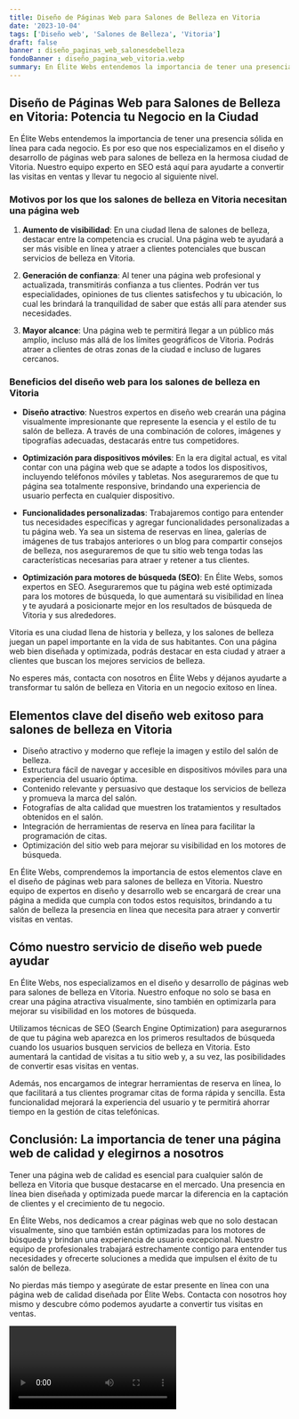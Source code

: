 ```yaml
---
title: Diseño de Páginas Web para Salones de Belleza en Vitoria
date: '2023-10-04'
tags: ['Diseño web', 'Salones de Belleza', 'Vitoria']
draft: false
banner : diseño_paginas_web_salonesdebelleza
fondoBanner : diseño_pagina_web_vitoria.webp
summary: En Élite Webs entendemos la importancia de tener una presencia sólida en línea para cada negocio. Es por eso que nos especializamos en el diseño y desarrollo de páginas web para salones de belleza en la hermosa ciudad de Vitoria. Nuestro equipo experto en SEO está aquí para ayudarte a convertir las visitas en ventas y llevar tu negocio al siguiente nivel.
---
```


## Diseño de Páginas Web para Salones de Belleza en Vitoria: Potencia tu Negocio en la Ciudad

En Élite Webs entendemos la importancia de tener una presencia sólida en línea para cada negocio. Es por eso que nos especializamos en el diseño y desarrollo de páginas web para salones de belleza en la hermosa ciudad de Vitoria. Nuestro equipo experto en SEO está aquí para ayudarte a convertir las visitas en ventas y llevar tu negocio al siguiente nivel.

### Motivos por los que los salones de belleza en Vitoria necesitan una página web

1. **Aumento de visibilidad**: En una ciudad llena de salones de belleza, destacar entre la competencia es crucial. Una página web te ayudará a ser más visible en línea y atraer a clientes potenciales que buscan servicios de belleza en Vitoria.

2. **Generación de confianza**: Al tener una página web profesional y actualizada, transmitirás confianza a tus clientes. Podrán ver tus especialidades, opiniones de tus clientes satisfechos y tu ubicación, lo cual les brindará la tranquilidad de saber que estás allí para atender sus necesidades.

3. **Mayor alcance**: Una página web te permitirá llegar a un público más amplio, incluso más allá de los límites geográficos de Vitoria. Podrás atraer a clientes de otras zonas de la ciudad e incluso de lugares cercanos.

### Beneficios del diseño web para los salones de belleza en Vitoria

- **Diseño atractivo**: Nuestros expertos en diseño web crearán una página visualmente impresionante que represente la esencia y el estilo de tu salón de belleza. A través de una combinación de colores, imágenes y tipografías adecuadas, destacarás entre tus competidores.

- **Optimización para dispositivos móviles**: En la era digital actual, es vital contar con una página web que se adapte a todos los dispositivos, incluyendo teléfonos móviles y tabletas. Nos aseguraremos de que tu página sea totalmente responsive, brindando una experiencia de usuario perfecta en cualquier dispositivo.

- **Funcionalidades personalizadas**: Trabajaremos contigo para entender tus necesidades específicas y agregar funcionalidades personalizadas a tu página web. Ya sea un sistema de reservas en línea, galerías de imágenes de tus trabajos anteriores o un blog para compartir consejos de belleza, nos aseguraremos de que tu sitio web tenga todas las características necesarias para atraer y retener a tus clientes.

- **Optimización para motores de búsqueda (SEO)**: En Élite Webs, somos expertos en SEO. Aseguraremos que tu página web esté optimizada para los motores de búsqueda, lo que aumentará su visibilidad en línea y te ayudará a posicionarte mejor en los resultados de búsqueda de Vitoria y sus alrededores.

Vitoria es una ciudad llena de historia y belleza, y los salones de belleza juegan un papel importante en la vida de sus habitantes. Con una página web bien diseñada y optimizada, podrás destacar en esta ciudad y atraer a clientes que buscan los mejores servicios de belleza.

No esperes más, contacta con nosotros en Élite Webs y déjanos ayudarte a transformar tu salón de belleza en Vitoria en un negocio exitoso en línea.

<GifSeo />

<Cta />

## Elementos clave del diseño web exitoso para salones de belleza en Vitoria

- Diseño atractivo y moderno que refleje la imagen y estilo del salón de belleza.
- Estructura fácil de navegar y accesible en dispositivos móviles para una experiencia del usuario óptima.
- Contenido relevante y persuasivo que destaque los servicios de belleza y promueva la marca del salón.
- Fotografías de alta calidad que muestren los tratamientos y resultados obtenidos en el salón.
- Integración de herramientas de reserva en línea para facilitar la programación de citas.
- Optimización del sitio web para mejorar su visibilidad en los motores de búsqueda.

En Élite Webs, comprendemos la importancia de estos elementos clave en el diseño de páginas web para salones de belleza en Vitoria. Nuestro equipo de expertos en diseño y desarrollo web se encargará de crear una página a medida que cumpla con todos estos requisitos, brindando a tu salón de belleza la presencia en línea que necesita para atraer y convertir visitas en ventas.

## Cómo nuestro servicio de diseño web puede ayudar

En Élite Webs, nos especializamos en el diseño y desarrollo de páginas web para salones de belleza en Vitoria. Nuestro enfoque no solo se basa en crear una página atractiva visualmente, sino también en optimizarla para mejorar su visibilidad en los motores de búsqueda.

Utilizamos técnicas de SEO (Search Engine Optimization) para asegurarnos de que tu página web aparezca en los primeros resultados de búsqueda cuando los usuarios busquen servicios de belleza en Vitoria. Esto aumentará la cantidad de visitas a tu sitio web y, a su vez, las posibilidades de convertir esas visitas en ventas.

Además, nos encargamos de integrar herramientas de reserva en línea, lo que facilitará a tus clientes programar citas de forma rápida y sencilla. Esta funcionalidad mejorará la experiencia del usuario y te permitirá ahorrar tiempo en la gestión de citas telefónicas.

## Conclusión: La importancia de tener una página web de calidad y elegirnos a nosotros

Tener una página web de calidad es esencial para cualquier salón de belleza en Vitoria que busque destacarse en el mercado. Una presencia en línea bien diseñada y optimizada puede marcar la diferencia en la captación de clientes y el crecimiento de tu negocio.

En Élite Webs, nos dedicamos a crear páginas web que no solo destacan visualmente, sino que también están optimizadas para los motores de búsqueda y brindan una experiencia de usuario excepcional. Nuestro equipo de profesionales trabajará estrechamente contigo para entender tus necesidades y ofrecerte soluciones a medida que impulsen el éxito de tu salón de belleza.

No pierdas más tiempo y asegúrate de estar presente en línea con una página web de calidad diseñada por Élite Webs. Contacta con nosotros hoy mismo y descubre cómo podemos ayudarte a convertir tus visitas en ventas.

<Video />

<CtaBot job='Salones de Belleza' city='Vitoria'/>

<Gmaps query='Vitoria+españa+maps' />